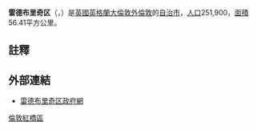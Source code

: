 {{NoteTA
|G1=UK Places2
|G2=Unit
|T=zh-hans:雷德布里奇区;zh-hk:紅橋區;zh-tw:紅橋倫敦自治市;
|1=zh-hans:雷德布里奇区;zh-hk:紅橋區;zh-tw:紅橋倫敦自治市;
}}
{{Infobox London Borough
|name = 雷德布里奇区
|en_name = London Borough of Redbridge
|short_name = Redbridge
|imagename = Image:LondonRedbridge.svg
|status = [[倫敦自治市|倫敦自治市]]
|area_rank = 291名
|area_km2  = 56.41
|ons_code = 00BC
|adminhq  = Ilford
|ethnicity =
|leadership = Leader & Cabinet
|mayor = Roy Emmett
|url = {{url|http://www.redbridge.gov.uk}}
|mps = Harry Cohen <br /> Mike Gapes<br /> Lee Scott <br /> Iain Duncan Smith
|gla_constituency = Havering and Redbridge
|gla_member = Roger Evans
}}
'''雷德布里奇区'''（{{lang-en|London Borough of Redbridge}}，{{audio|En-uk-LBRedbridge.ogg|{{ipa|/lʌndən bʌɹə ɒv ̩ˈɹɛdbɹɪdʒ}}/}}）是[[英國|英國]][[英格蘭|英格蘭]][[大倫敦|大倫敦]][[外倫敦|外倫敦]]的[[倫敦自治市|自治市]]，[[人口|人口]]251,900，[[面積|面積]]56.41平方公里。

== 註釋 ==
{{reflist}}

== 外部連結 ==
* {{en}}[http://www.redbridge.gov.uk 雷德布里奇区政府網]

{{英國地理小作品}}
{{London borough}}
{{DEFAULTSORT:Redbridge}}
{{coord|51|34|N|0|05|E|region:GB_type:adm1st|display=title}}

[[Category:倫敦紅橋區|]]